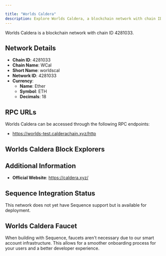 ```yaml
---

title: "Worlds Caldera"
description: Explore Worlds Caldera, a blockchain network with chain ID 4281033. Learn about its native currency, Ether, and how to interact with the network.
---
```




Worlds Caldera is a blockchain network with chain ID 4281033.

## Network Details

- **Chain ID**: 4281033
- **Chain Name**: WCal
- **Short Name**: worldscal
- **Network ID**: 4281033
- **Currency**: 
  - **Name**: Ether
  - **Symbol**: ETH
  - **Decimals**: 18

## RPC URLs

Worlds Caldera can be accessed through the following RPC endpoints:

- https://worlds-test.calderachain.xyz/http

## Worlds Caldera Block Explorers



## Additional Information

- **Official Website**: https://caldera.xyz/

## Sequence Integration Status

This network does not yet have Sequence support but is available for deployment.

## Worlds Caldera Faucet

When building with Sequence, faucets aren't necessary due to our smart account infrastructure. This allows for a smoother onboarding process for your users and a better developer experience.
